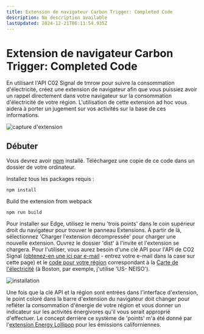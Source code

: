 ```yaml
---
title: Extension de navigateur Carbon Trigger: Completed Code
description: No description available
lastUpdated: 2024-12-21T06:11:54.935Z
---
```


# Extension de navigateur Carbon Trigger: Completed Code

En utilisant l'API C02 Signal de tmrow pour suivre la consommation d'électricité, créez une extension de navigateur afin que vous puissiez avoir un rappel directement dans votre navigateur sur la consommation d'électricité de votre région. L'utilisation de cette extension ad hoc vous aidera à porter un jugement sur vos activités sur la base de ces informations.

![capture d'extension](../../extension-screenshot.png)

## Débuter

Vous devrez avoir [npm](https://npmjs.com) installé. Téléchargez une copie de ce code dans un dossier de votre ordinateur.

Installez tous les packages requis :

```
npm install
```

Build the extension from webpack

```
npm run build
```

Pour installer sur Edge, utilisez le menu 'trois points' dans le coin supérieur droit du navigateur pour trouver le panneau Extensions. À partir de là, sélectionnez 'Charger l'extension décompressée' pour charger une nouvelle extension. Ouvrez le dossier 'dist' à l'invite et l'extension se chargera. Pour l'utiliser, vous aurez besoin d'une clé API pour l'API de CO2 Signal ([obtenez-en une ici par e-mail](https://www.co2signal.com/) - entrez votre e-mail dans la case sur cette page) et le [code pour votre région](http://api.electricitymap.org/v3/zones) correspondant à la [Carte de l'électricité](https://www.electricitymap.org/map) (à Boston, par exemple, j'utilise 'US- NEISO').

![installation](../../install-on-edge.png)

Une fois que la clé API et la région sont entrées dans l'interface d'extension, le point coloré dans la barre d'extension du navigateur doit changer pour refléter la consommation d'énergie de votre région et vous donner un indicateur sur les activités énergivores qu'il vous serait approprié d'effectuer. Le concept derrière ce système de 'points' m'a été donné par l'[extension Energy Lollipop](https://energylollipop.com/) pour les émissions californiennes.


